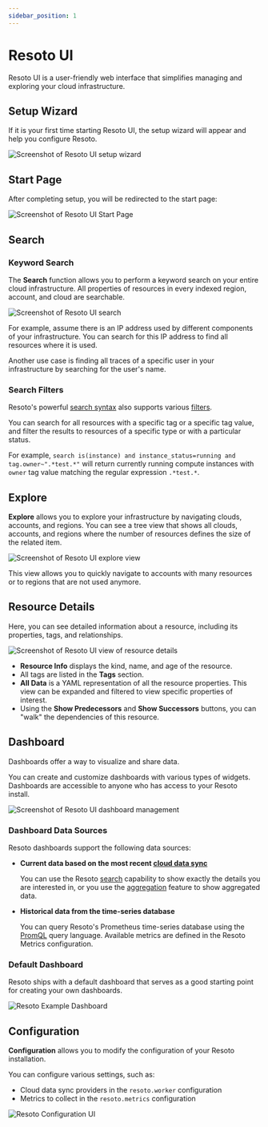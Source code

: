 ```yaml
---
sidebar_position: 1
---
```


# Resoto UI

Resoto UI is a user-friendly web interface that simplifies managing and exploring your cloud infrastructure.

<YoutubeEmbed id="_odyE3scPGg" title="Resoto UI Overview" />

## Setup Wizard

If it is your first time starting Resoto UI, the setup wizard will appear and help you configure Resoto.

![Screenshot of Resoto UI setup wizard](./img/setup-wizard.png)

## Start Page

After completing setup, you will be redirected to the start page:

![Screenshot of Resoto UI Start Page](./img/start-page.png)

## Search

### Keyword Search

The **Search** function allows you to perform a keyword search on your entire cloud infrastructure. All properties of resources in every indexed region, account, and cloud are searchable.

![Screenshot of Resoto UI search](./img/search.png)

For example, assume there is an IP address used by different components of your infrastructure. You can search for this IP address to find all resources where it is used.

Another use case is finding all traces of a specific user in your infrastructure by searching for the user's name.

### Search Filters

Resoto's powerful [search syntax](../../../reference/search/index.mdx) also supports various [filters](../../../reference/search/filters.mdx).

You can search for all resources with a specific tag or a specific tag value, and filter the results to resources of a specific type or with a particular status.

For example, `search is(instance) and instance_status=running and tag.owner~".*test.*"` will return currently running compute instances with `owner` tag value matching the regular expression `.*test.*`.

## Explore

**Explore** allows you to explore your infrastructure by navigating clouds, accounts, and regions. You can see a tree view that shows all clouds, accounts, and regions where the number of resources defines the size of the related item.

![Screenshot of Resoto UI explore view](./img/explore.png)

This view allows you to quickly navigate to accounts with many resources or to regions that are not used anymore.

## Resource Details

Here, you can see detailed information about a resource, including its properties, tags, and relationships.

![Screenshot of Resoto UI view of resource details](./img/resource-details.png)

- **Resource Info** displays the kind, name, and age of the resource.
- All tags are listed in the **Tags** section.
- **All Data** is a YAML representation of all the resource properties. This view can be expanded and filtered to view specific properties of interest.
- Using the **Show Predecessors** and **Show Successors** buttons, you can "walk" the dependencies of this resource.

## Dashboard

Dashboards offer a way to visualize and share data.

You can create and customize dashboards with various types of widgets. Dashboards are accessible to anyone who has access to your Resoto install.

![Screenshot of Resoto UI dashboard management](./img/dashboard-manage.png)

### Dashboard Data Sources

Resoto dashboards support the following data sources:

- **Current data based on the most recent [cloud data sync](../../../concepts/cloud-data-sync/index.mdx)**

  You can use the Resoto [search](../../../reference/search/index.mdx) capability to show exactly the details you are interested in, or you use the [aggregation](../../../reference/search/aggregation.mdx) feature to show aggregated data.

- **Historical data from the time-series database**

  You can query Resoto's Prometheus time-series database using the [PromQL](https://prometheus.io/docs/prometheus/latest/querying/basics) query language. Available metrics are defined in the Resoto Metrics configuration.

### Default Dashboard

Resoto ships with a default dashboard that serves as a good starting point for creating your own dashboards.

![Resoto Example Dashboard](./img/dashboard-example.png)

## Configuration

**Configuration** allows you to modify the configuration of your Resoto installation.

You can configure various settings, such as:

- Cloud data sync providers in the `resoto.worker` configuration
- Metrics to collect in the `resoto.metrics` configuration

![Resoto Configuration UI](./img/configuration.png)
